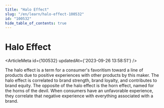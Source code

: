 ```yaml
---
title: "Halo Effect"
slug: "/en/learn/halo-effect-100532"
id: "100532"
hide_table_of_contents: true
---
```



# Halo Effect

<ArticleMeta id={100532} updatedAt={'2023-09-26 13:58:51'} />
<div className='border-solid border-b border-t-0 my-4 border-[var(--ifm-color-gray-300)]' />

The halo effect is a term for a consumer's favoritism toward a line of products due to positive experiences with other products by this maker. The halo effect is correlated to brand strength, brand loyalty, and contributes to brand equity. The opposite of the halo effect is the horn effect, named for the horns of the devil. When consumers have an unfavorable experience, they correlate that negative experience with everything associated with a brand.

